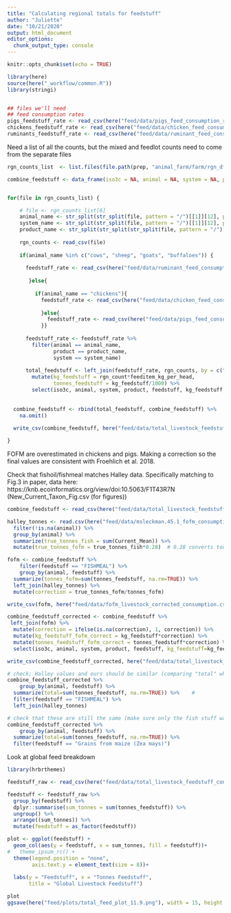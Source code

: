 ```yaml
---
title: "Calculating regional totals for feedstuff"
author: "Juliette"
date: "10/21/2020"
output: html_document
editor_options: 
  chunk_output_type: console
--- 
```


```r
knitr::opts_chunk$set(echo = TRUE)

library(here)
source(here("_workflow/common.R"))
library(stringi)


## files we'll need
## feed consumption rates
pigs_feedstuff_rate <- read_csv(here("feed/data/pigs_feed_consumption_rates.csv"))
chickens_feedstuff_rate <- read_csv(here("feed/data/chicken_feed_consumption_rates.csv"))
ruminants_feedstuff_rate <- read_csv(here("feed/data/ruminant_feed_consumption_rates.csv"))

```

Need a list of all the counts, but the mixed and feedlot counts need to come from the separate files
```r

rgn_counts_list  <- list.files(file.path(prep, "animal_farm/farm/rgn_df"), pattern = "region_counts", full = TRUE)

```


```r

combine_feedstuff <- data_frame(iso3c = NA, animal = NA, system = NA, product = NA, feedstuff = NA, kg_feedstuff = NA, tonnes_feedstuff = NA)


for(file in rgn_counts_list) {

    # file <- rgn_counts_list[6]
    animal_name <- str_split(str_split(file, pattern = "/")[[1]][12], pattern = "_")[[1]][3]
    system_name <- str_split(str_split(file, pattern = "/")[[1]][12], pattern = "_")[[1]][4]
    product_name <- str_split(str_split(str_split(file, pattern = "/")[[1]][12], pattern = "_")[[1]][5], pattern = ".csv")[[1]][1]
    
    rgn_counts <- read_csv(file)
    
    if(animal_name %in% c("cows", "sheep", "goats", "buffaloes")) {
  
      feedstuff_rate <- read_csv(here("feed/data/ruminant_feed_consumption_rates.csv"))
   
       }else{
         
         if(animal_name == "chickens"){
           feedstuff_rate <- read_csv(here("feed/data/chicken_feed_consumption_rates.csv"))
           
           }else{
             feedstuff_rate <- read_csv(here("feed/data/pigs_feed_consumption_rates.csv"))
           }}
      
      feedstuff_rate <- feedstuff_rate %>% 
        filter(animal == animal_name,
               product == product_name,
               system == system_name)
      
      total_feedstuff <- left_join(feedstuff_rate, rgn_counts, by = c("iso3c", "animal", "system", "product")) %>% 
        mutate(kg_feedstuff = rgn_count*feeditem_kg_per_head,
               tonnes_feedstuff = kg_feedstuff/1000) %>% 
        select(iso3c, animal, system, product, feedstuff, kg_feedstuff, tonnes_feedstuff)
        
    
  combine_feedstuff <- rbind(total_feedstuff, combine_feedstuff) %>% 
    na.omit()
      
  write_csv(combine_feedstuff, here("feed/data/total_livestock_feedstuff_consumption.csv"))    

}


```

FOFM are overestimated in chickens and pigs.  Making a correction so the final values are consistent with Froehlich et al.  2018.


Check that fishoil/fishmeal matches Halley data.
Specifically matching to Fig.3 in paper, data here: https://knb.ecoinformatics.org/view/doi:10.5063/F1T43R7N
(New_Current_Taxon_Fig.csv (for figures))
```r

combine_feedstuff <- read_csv(here("feed/data/total_livestock_feedstuff_consumption.csv"))    

halley_tonnes <- read.csv(here("feed/data/msleckman.45.1_fofm_consumption.csv")) %>%
  filter(!is.na(animal)) %>%
  group_by(animal) %>%
  summarize(true_tonnes_fish = sum(Current_Mean)) %>%
  mutate(true_tonnes_fofm = true_tonnes_fish*0.28)  # 0.28 converts tonnes fish to fofm

fofm <- combine_feedstuff %>%
    filter(feedstuff == "FISHMEAL") %>%
    group_by(animal, feedstuff) %>%
  summarize(tonnes_fofm=sum(tonnes_feedstuff, na.rm=TRUE)) %>% 
  left_join(halley_tonnes) %>%
  mutate(correction = true_tonnes_fofm/tonnes_fofm)

write_csv(fofm, here("feed/data/fofm_livestock_corrected_consumption.csv"))
```



```r

combine_feedstuff_corrected <- combine_feedstuff %>%
 left_join(fofm) %>%
  mutate(correction = ifelse(is.na(correction), 1, correction)) %>%
  mutate(kg_feedstuff_fofm_correct = kg_feedstuff*correction) %>%
  mutate(tonnes_feedstuff_fofm_correct = tonnes_feedstuff*correction) %>%
  select(iso3c, animal, system, product, feedstuff, kg_feedstuff=kg_feedstuff_fofm_correct, tonnes_feedstuff=tonnes_feedstuff_fofm_correct)

write_csv(combine_feedstuff_corrected, here("feed/data/total_livestock_feedstuff_consumption.csv"))    

# check; Halley values and ours should be similar (comparing "total" which is the fofm estimate from "true_tonnes_fish" with true_tonnes_fofm
combine_feedstuff_corrected %>%
    group_by(animal, feedstuff) %>%
  summarize(total=sum(tonnes_feedstuff, na.rm=TRUE)) %>%    #
  filter(feedstuff == "FISHMEAL") %>%
  left_join(halley_tonnes)

# check that these are still the same (make sure only the fish stuff was adjusted)
combine_feedstuff_corrected %>%
    group_by(animal, feedstuff) %>%
  summarize(total=sum(tonnes_feedstuff, na.rm=TRUE)) %>%    
  filter(feedstuff == "Grains from maize (Zea mays)") 

```



Look at global feed breakdown 

```r
library(hrbrthemes)

feedstuff_raw <- read_csv(here("feed/data/total_livestock_feedstuff_consumption.csv")) 

feedstuff <- feedstuff_raw %>% 
  group_by(feedstuff) %>% 
  dplyr::summarise(sum_tonnes = sum(tonnes_feedstuff)) %>% 
  ungroup() %>% 
  arrange((sum_tonnes)) %>% 
  mutate(feedstuff = as_factor(feedstuff))

plot <- ggplot(feedstuff) +
  geom_col(aes(y = feedstuff, x = sum_tonnes, fill = feedstuff))+
#   theme_ipsum_rc() +
  theme(legend.position = "none",
        axis.text.y = element_text(size = 8))+
  
  labs(y = "Feedstuff", x = "Tonnes Feedstuff",
       title = "Global Livestock Feedstuff") 

plot 
ggsave(here("feed/plots/total_feed_plot_11.9.png"), width = 15, height = 10, dpi=300) 

```

